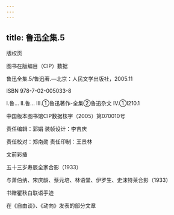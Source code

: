 ```yaml
---
---
---
```

title: 鲁迅全集.5
---




版权页


图书在版编目（CIP）数据

鲁迅全集.5/鲁迅著.—北京：人民文学出版社，2005.11

ISBN 978-7-02-005033-8

Ⅰ.鲁… Ⅱ.鲁… Ⅲ.①鲁迅著作-全集②鲁迅杂文 Ⅳ.①I210.1

中国版本图书馆CIP数据核字（2005）第070010号

责任编辑：郭娟 装帧设计：李吉庆

责任校对：郑南勋 责任印制：王景林





文前彩插




五十三岁寿辰全家合影（1933）



与萧伯纳、宋庆龄、蔡元培、林语堂、伊罗生、史沫特莱合影（1933）



书赠瞿秋白联语手迹



在《自由谈》、《动向》发表的部分文章